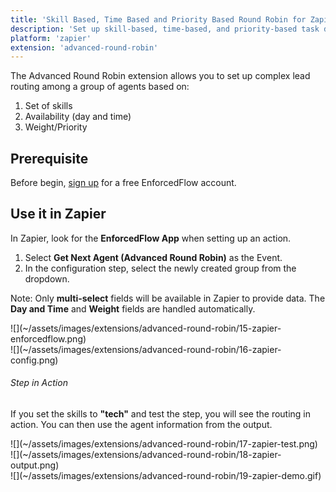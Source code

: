 ```yaml
---
title: 'Skill Based, Time Based and Priority Based Round Robin for Zapier'
description: 'Set up skill-based, time-based, and priority-based task distribution in your Zapier workflows'
platform: 'zapier'
extension: 'advanced-round-robin'
---
```



The Advanced Round Robin extension allows you to set up complex lead routing among a group of agents based on:

1. Set of skills
2. Availability (day and time)
3. Weight/Priority

## Prerequisite

Before begin, [sign up](https://app.enforcedflow.com/register) for a free EnforcedFlow account.

<SetupGroup />

## Use it in Zapier

In Zapier, look for the **EnforcedFlow App** when setting up an action.

1.  Select **Get Next Agent (Advanced Round Robin)** as the Event.
2.  In the configuration step, select the newly created group from the dropdown.

Note: Only **multi-select** fields will be available in Zapier to provide data. The **Day and Time** and **Weight** fields are handled automatically.

<MultiColumn ratio="equal" gap="md">
  <div slot="left">
    ![](~/assets/images/extensions/advanced-round-robin/15-zapier-enforcedflow.png)
  </div>

  <div slot="right">
    ![](~/assets/images/extensions/advanced-round-robin/16-zapier-config.png)
  </div>
</MultiColumn>

###### Step in Action

If you set the skills to **"tech"** and test the step, you will see the routing in action. You can then use the agent information from the output.

<MultiColumn columns={3} gap="md">
  <div slot="left">
    ![](~/assets/images/extensions/advanced-round-robin/17-zapier-test.png)
  </div>

<div slot="center">![](~/assets/images/extensions/advanced-round-robin/18-zapier-output.png)</div>

  <div slot="right">
    ![](~/assets/images/extensions/advanced-round-robin/19-zapier-demo.gif)
  </div>
</MultiColumn>
